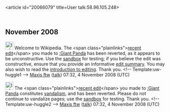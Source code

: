 <article id="20066079" title=User talk:58.96.105.248>
	<talkpage id="20066079" title="User talk:58.96.105.248">

== November 2008 ==

[[Image:Information.png|25px]] Welcome to Wikipedia. The &lt;span class=&quot;plainlinks&quot;&gt;[http://en.wikipedia.org/wiki/Giant+Panda?diff=249601003 recent edit]&lt;/span&gt; you made to [[:Giant Panda]] has been reverted, as it appears to be unconstructive. Use the [[Wikipedia:Sandbox|sandbox]] for testing; if you believe the edit was constructive, ensure that you provide an informative [[Help:Edit summary|edit summary]]. You may also wish to read the [[Wikipedia:Introduction|introduction to editing]]. Thank you. &lt;!-- Template:uw-huggle1 --&gt; [[User:Maxis ftw|Maxis ftw]] ([[User talk:Maxis ftw|talk]]) 07:32, 4 November 2008 (UTC)

[[Image:Information.png|25px]] The &lt;span class=&quot;plainlinks&quot;&gt;[http://en.wikipedia.org/wiki/Giant+Panda?diff=249601073 recent edit]&lt;/span&gt; you made to [[:Giant Panda]] constitutes [[Wikipedia:Vandalism|vandalism]], and has been reverted. Please do not continue to vandalize pages; use the [[Wikipedia:Sandbox|sandbox]] for testing. Thank you. &lt;!-- Template:uw-huggle2 --&gt; [[User:Maxis ftw|Maxis ftw]] ([[User talk:Maxis ftw|talk]]) 07:32, 4 November 2008 (UTC)
	</talkpage>
</article>